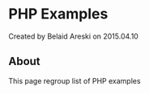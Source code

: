 
# PHP Examples 

 Created by  Belaid Areski on 2015.04.10

## About

This page regroup list of PHP examples


